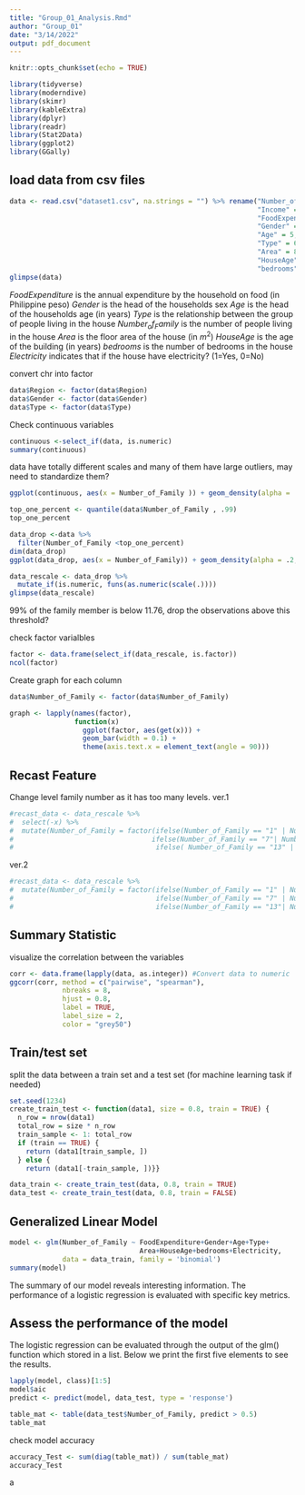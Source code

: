```yaml
---
title: "Group_01_Analysis.Rmd"
author: "Group_01"
date: "3/14/2022"
output: pdf_document
---
```


```r
knitr::opts_chunk$set(echo = TRUE)
```

```r
library(tidyverse)
library(moderndive)
library(skimr)
library(kableExtra)
library(dplyr)
library(readr)
library(Stat2Data)
library(ggplot2)
library(GGally)
```

## load data from csv files
```r
data <- read.csv("dataset1.csv", na.strings = "") %>% rename("Number_of_Family"=7,
                                                             "Income" = 1,
                                                             "FoodExpenditure" = 3,
                                                             "Gender" = 4,
                                                             "Age" = 5,
                                                             "Type" = 6,
                                                             "Area" = 8,
                                                             "HouseAge" = 9,
                                                             "bedrooms" = 10)
glimpse(data)
```
$FoodExpenditure$ is the annual expenditure by the household on food (in Philippine peso)
$Gender$ is the head of the households sex
$Age$ is the head of the households age (in years)
$Type$ is the relationship between the group of people living in the house
$Number_of_Family$ is the number of people living in the house
$Area$ is the floor area of the house (in $m^2$)
$HouseAge$ is the age of the building (in years)
$bedrooms$ is the number of bedrooms in the house
$Electricity$ indicates that if the house have electricity? (1=Yes, 0=No)

convert chr into factor
```r
data$Region <- factor(data$Region)
data$Gender <- factor(data$Gender)
data$Type <- factor(data$Type)    
```

Check continuous variables
```r
continuous <-select_if(data, is.numeric)
summary(continuous)
```
data have totally different scales and many of them have large outliers, may need to standardize them?
```r
ggplot(continuous, aes(x = Number_of_Family )) + geom_density(alpha = .2, fill = "yellow")

top_one_percent <- quantile(data$Number_of_Family , .99)
top_one_percent 

data_drop <-data %>%
  filter(Number_of_Family <top_one_percent)
dim(data_drop)
ggplot(data_drop, aes(x = Number_of_Family)) + geom_density(alpha = .2, fill = "yellow")

data_rescale <- data_drop %>%
  mutate_if(is.numeric, funs(as.numeric(scale(.))))
glimpse(data_rescale)
```

99% of the family member is below 11.76, drop the observations above this threshold?

check factor varialbles 
```r
factor <- data.frame(select_if(data_rescale, is.factor))
ncol(factor)
```

Create graph for each column
```r

data$Number_of_Family <- factor(data$Number_of_Family)

graph <- lapply(names(factor), 
                function(x) 
                  ggplot(factor, aes(get(x))) +
                  geom_bar(width = 0.1) +
                  theme(axis.text.x = element_text(angle = 90)))
```

## Recast Feature

Change level family number as it has too many levels.
ver.1
```r
#recast_data <- data_rescale %>%
#  select(-x) %>%
#  mutate(Number_of_Family = factor(ifelse(Number_of_Family == "1" | Number_of_Family == "2" | Number_of_Family == "3" | Number_of_Family == "4" | Number_of_Family == "5" | Number_of_Family == "6", "<7", 
#                                  ifelse(Number_of_Family == "7"| Number_of_Family == "8"| Number_of_Family == "9"| Number_of_Family == "10"| Number_of_Family == "11"| Number_of_Family == "12", "7-12", 
#                                   ifelse( Number_of_Family == "13" | Number_of_Family == "14"| Number_of_Family == "15", ">12")))))
```
ver.2
```r
#recast_data <- data_rescale %>%
#  mutate(Number_of_Family = factor(ifelse(Number_of_Family == "1" | Number_of_Family == "2" | Number_of_Family == "3"| Number_of_Family == "4"| Number_of_Family == "5"| Number_of_Family == "6", "<6", 
#                                   ifelse(Number_of_Family == "7" | Number_of_Family == "8" | Number_of_Family == "9"| Number_of_Family == "10"| Number_of_Family == "11"| Number_of_Family == "12", "7-12",
#                                   ifelse(Number_of_Family == "13"| Number_of_Family == "14"| Number_of_Family == "15",">12")))))
```
## Summary Statistic

visualize the correlation between the variables
```r
corr <- data.frame(lapply(data, as.integer)) #Convert data to numeric
ggcorr(corr, method = c("pairwise", "spearman"), 
             nbreaks = 8, 
             hjust = 0.8,
             label = TRUE,
             label_size = 2,
             color = "grey50")
```

## Train/test set

split the data between a train set and a test set (for machine learning task if needed)
```r
set.seed(1234)
create_train_test <- function(data1, size = 0.8, train = TRUE) {
  n_row = nrow(data1)
  total_row = size * n_row
  train_sample <- 1: total_row
  if (train == TRUE) {
    return (data1[train_sample, ])
  } else {
    return (data1[-train_sample, ])}}

data_train <- create_train_test(data, 0.8, train = TRUE)
data_test <- create_train_test(data, 0.8, train = FALSE)
```

## Generalized Linear Model
```r
model <- glm(Number_of_Family ~ FoodExpenditure+Gender+Age+Type+
                                Area+HouseAge+bedrooms+Electricity, 
             data = data_train, family = 'binomial')
summary(model)
```
The summary of our model reveals interesting information. The performance of a logistic regression is evaluated with specific key metrics.

## Assess the performance of the model

The logistic regression can be evaluated through the output of the glm() function which stored in a list. Below we print the first five elements to see the results.

```r
lapply(model, class)[1:5]
model$aic
predict <- predict(model, data_test, type = 'response')
```


```r
table_mat <- table(data_test$Number_of_Family, predict > 0.5)
table_mat
```

check model accuracy
```r
accuracy_Test <- sum(diag(table_mat)) / sum(table_mat)
accuracy_Test
```

a